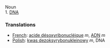 Noun
<BR>
1. [[DNA]]

===Translations===
*[[French]]: [[acide désoxyribonucléique]] ''m'', [[ADN]] ''m''
*[[Polish]]: [[kwas dezoksyrybonukleinowy]] ''m'', DNA